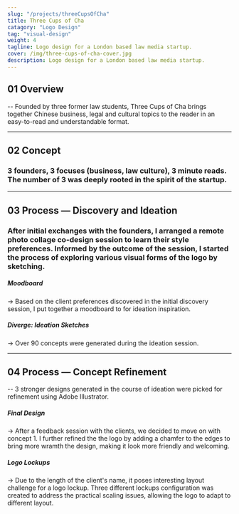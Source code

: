 ```yaml
---
slug: "/projects/threeCupsOfCha"
title: Three Cups of Cha
catagory: "Logo Design"
tag: "visual-design"
weight: 4
tagline: Logo design for a London based law media startup.
cover: /img/three-cups-of-cha-cover.jpg
description: Logo design for a London based law media startup.
---
```


## 01 Overview

-- Founded by three former law students, Three Cups of Cha brings together Chinese business, legal and cultural topics to the reader in an easy-to-read and understandable format.

<ProjectInfo>
  <ProjectInfoItem fieldName="My Role" value="Logo Design, Visual Design" />
  <ProjectInfoItem fieldName="Duration" value="2 weeks" />
  <ProjectInfoItem fieldName="Tools" value="Illustrator, Figma" />
</ProjectInfo>

---

## 02 Concept

### 3 founders, 3 focuses (business, law culture), 3 minute reads. The number of 3 was deeply rooted in the spirit of the startup.

<InterfaceDemo
  url="https://www.sfu.ca/~kkl64/videos/three-cups-of-cha/logo-construction.mp4"
  noPadding
/>

<FullImage
  src="/img/three-cups-of-cha/logo-breakdown.jpg"
  alt="Logo Breakdown"
/>

---

## 03 Process — Discovery and Ideation

### After initial exchanges with the founders, I arranged a remote photo collage co-design session to learn their style preferences. Informed by the outcome of the session, I started the process of exploring various visual forms of the logo by sketching.

<FullImage src="/img/three-cups-of-cha/moodboard.jpg" alt="moodboard" />

##### Moodboard

-> Based on the client preferences discovered in the initial discovery session, I put together a moodboard to for ideation inspiration.

<FullImage
  src="/img/three-cups-of-cha/initial-exploration.jpg"
  alt="initial sketches"
/>

##### Diverge: Ideation Sketches

-> Over 90 concepts were generated during the ideation session.

---

## 04 Process — Concept Refinement

-- 3 stronger designs generated in the course of ideation were picked for refinement using Adobe Illustrator.

<FullImage
  src="/img/three-cups-of-cha/logo-initial-concepts.jpg"
  alt="initial sketches"
  noPadding
/>

<FullImage
  src="/img/three-cups-of-cha/logo-construction.jpg"
  alt="logo construction"
/>

##### Final Design

-> After a feedback session with the clients, we decided to move on with concept 1. I further refined the the logo by adding a chamfer to the edges to bring more wramth the design, making it look more friendly and welcoming.

<FullImage src="/img/three-cups-of-cha/logo-use.jpg" alt="logo lockup" />

##### Logo Lockups

-> Due to the length of the client's name, it poses interesting layout challenge for a logo lockup. Three different lockups configuration was created to address the practical scaling issues, allowing the logo to adapt to different layout.
